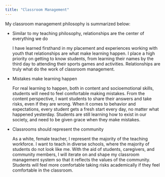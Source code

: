 ```yaml
---
title: "Classroom Management"
---
```


My classroom management philosophy is summarized below:

-   Similar to my teaching philosophy, relationships are the center of everything we do

    I have learned firsthand in my placement and experiences working with youth that relationships are what make learning happen. I place a high priority on getting to know students, from learning their names by the third day to attending their sports games and activities. Relationships are truly what do the work of classroom management.

-   Mistakes make learning happen

    For real learning to happen, both in content and socioemotional skills, students will need to feel comfortable making mistakes. From the content perspective, I want students to share their answers and take risks, even if they are wrong. When it comes to behavior and expectations, every student gets a fresh start every day, no matter what happened yesterday. Students are still learning how to exist in our society, and need to be given grace when they make mistakes.

-   Classrooms should represent the community

    As a white, female teacher, I represent the majority of the teaching workforce. I want to teach in diverse schools, where the majority of students do not look like me. With the aid of students, caregivers, and community members, I will iterate on and shape my classroom management system so that it reflects the values of the community. Students will feel more comfortable taking risks academically if they feel comfortable in the classroom.
